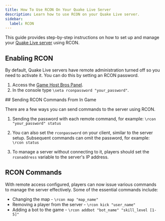```yaml
---
title: How To Use RCON On Your Quake Live Server
description: Learn how to use RCON on your Quake Live server.
sidebar:
  label: RCON
---
```


This guide provides step-by-step instructions on how to set up and manage your [Quake Live server](https://www.gamehostbros.com/quake-live-server-hosting/) using RCON.

## Enabling RCON

By default, Quake Live servers have remote administration turned off so you need to activate it. You can do this by setting an RCON password.
<Steps>
1. Access the [Game Host Bros Panel](https://panel.gamehostbros.com/).
2. In the console type `\seta rconpassword "your_password"`.
</Steps>
## Sending RCON Commands From In Game

There are a few ways you can send commands to the server using RCON.

1. Sending the password with each remote command, for example:
`\rcon "your_password" status`

2. You can also set the `rconpassword` on your client, similar to the server setup. Subsequent commands can omit the password, for example:
`\rcon status`

3. To manage a server without connecting to it, players should set the `rconaddress` variable to the server's IP address.

## RCON Commands

With remote access configured, players can now issue various commands to manage the server effectively. Some of the essential commands include:

- Changing the map - `\rcon map "map_name"`
- Removing a player from the server - `\rcon kick "user_name"`
- Adding a bot to the game - `\rcon addbot "bot_name" "skill_level [1-5]"`

